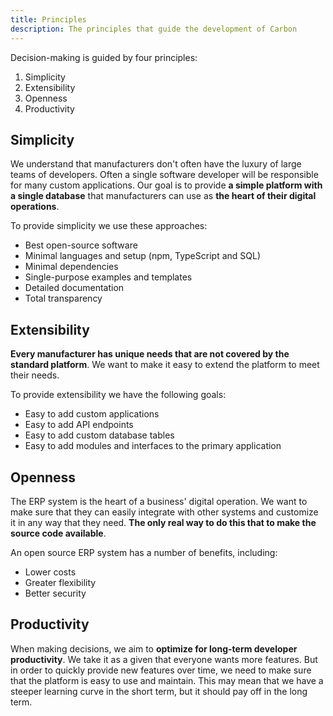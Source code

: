 ```yaml
---
title: Principles
description: The principles that guide the development of Carbon
---
```


Decision-making is guided by four principles:

1. Simplicity
2. Extensibility
3. Openness
4. Productivity

## Simplicity

We understand that manufacturers don't often have the luxury of large teams of developers. Often a single software developer will be responsible for many custom applications. Our goal is to provide **a simple platform with a single database** that manufacturers can use as **the heart of their digital operations**.

To provide simplicity we use these approaches:

- Best open-source software
- Minimal languages and setup (npm, TypeScript and SQL)
- Minimal dependencies
- Single-purpose examples and templates
- Detailed documentation
- Total transparency

## Extensibility

**Every manufacturer has unique needs that are not covered by the standard platform**. We want to make it easy to extend the platform to meet their needs.

To provide extensibility we have the following goals:

- Easy to add custom applications
- Easy to add API endpoints
- Easy to add custom database tables
- Easy to add modules and interfaces to the primary application

## Openness

The ERP system is the heart of a business' digital operation. We want to make sure that they can easily integrate with other systems and customize it in any way that they need. **The only real way to do this that to make the source code available**.

An open source ERP system has a number of benefits, including:

- Lower costs
- Greater flexibility
- Better security

## Productivity

When making decisions, we aim to **optimize for long-term developer productivity**. We take it as a given that everyone wants more features. But in order to quickly provide new features over time, we need to make sure that the platform is easy to use and maintain. This may mean that we have a steeper learning curve in the short term, but it should pay off in the long term.
